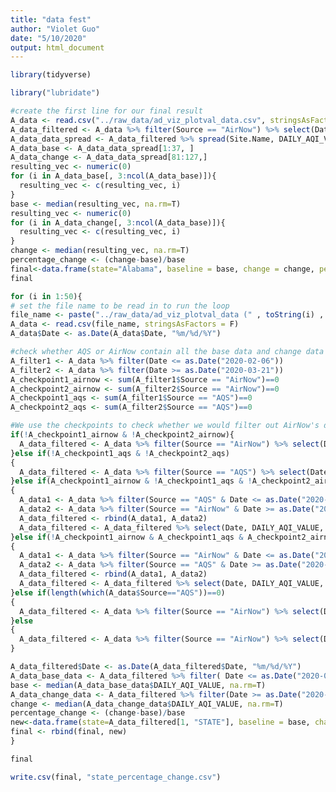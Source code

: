 ```yaml
---
title: "data fest"
author: "Violet Guo"
date: "5/10/2020"
output: html_document
---
```

```r
library(tidyverse)

```

```r
library("lubridate")
```


```r
#create the first line for our final result 
A_data <- read.csv("../raw_data/ad_viz_plotval_data.csv", stringsAsFactors = F)
A_data_filtered <- A_data %>% filter(Source == "AirNow") %>% select(Date, DAILY_AQI_VALUE, STATE, Site.Name)
A_data_data_spread <- A_data_filtered %>% spread(Site.Name, DAILY_AQI_VALUE)
A_data_base <- A_data_data_spread[1:37, ]
A_data_change <- A_data_data_spread[81:127,]
resulting_vec <- numeric(0)
for (i in A_data_base[, 3:ncol(A_data_base)]){
  resulting_vec <- c(resulting_vec, i)
}
base <- median(resulting_vec, na.rm=T)
resulting_vec <- numeric(0)
for (i in A_data_change[, 3:ncol(A_data_base)]){
  resulting_vec <- c(resulting_vec, i)
}
change <- median(resulting_vec, na.rm=T)
percentage_change <- (change-base)/base
final<-data.frame(state="Alabama", baseline = base, change = change, percent = percentage_change)
final
```

```r
for (i in 1:50){
# set the file name to be read in to run the loop
file_name <- paste("../raw_data/ad_viz_plotval_data (" , toString(i) , ").csv", sep="")
A_data <- read.csv(file_name, stringsAsFactors = F)
A_data$Date <- as.Date(A_data$Date, "%m/%d/%Y")

#check whether AQS or AirNow contain all the base data and change data that we need 
A_filter1 <- A_data %>% filter(Date <= as.Date("2020-02-06"))
A_filter2 <- A_data %>% filter(Date >= as.Date("2020-03-21"))
A_checkpoint1_airnow <- sum(A_filter1$Source == "AirNow")==0
A_checkpoint2_airnow <- sum(A_filter2$Source == "AirNow")==0
A_checkpoint1_aqs <- sum(A_filter1$Source == "AQS")==0
A_checkpoint2_aqs <- sum(A_filter2$Source == "AQS")==0

#We use the checkpoints to check whether we would filter out AirNow's data as sources or AQS
if(!A_checkpoint1_airnow & !A_checkpoint2_airnow){
  A_data_filtered <- A_data %>% filter(Source == "AirNow") %>% select(Date, DAILY_AQI_VALUE, STATE, Site.Name)
}else if(!A_checkpoint1_aqs & !A_checkpoint2_aqs)
{
  A_data_filtered <- A_data %>% filter(Source == "AQS") %>% select(Date, DAILY_AQI_VALUE, STATE, Site.Name)
}else if(A_checkpoint1_airnow & !A_checkpoint1_aqs & !A_checkpoint2_airnow & A_checkpoint2_aqs) #there is data as base for aqs and change for airnow
{
  A_data1 <- A_data %>% filter(Source == "AQS" & Date <= as.Date("2020-02-06")) 
  A_data2 <- A_data %>% filter(Source == "AirNow" & Date >= as.Date("2020-03-21"))
  A_data_filtered <- rbind(A_data1, A_data2)
  A_data_filtered <- A_data_filtered %>% select(Date, DAILY_AQI_VALUE, STATE, Site.Name)
}else if(!A_checkpoint1_airnow & A_checkpoint1_aqs & A_checkpoint2_airnow & !A_checkpoint2_aqs) # there is data as base for airnow and change for aqs
{
  A_data1 <- A_data %>% filter(Source == "AirNow" & Date <= as.Date("2020-02-06")) 
  A_data2 <- A_data %>% filter(Source == "AQS" & Date >= as.Date("2020-03-21"))
  A_data_filtered <- rbind(A_data1, A_data2)
  A_data_filtered <- A_data_filtered %>% select(Date, DAILY_AQI_VALUE, STATE, Site.Name)
}else if(length(which(A_data$Source=="AQS"))==0)
{
  A_data_filtered <- A_data %>% filter(Source == "AirNow") %>% select(Date, DAILY_AQI_VALUE, STATE, Site.Name)
}else
{
  A_data_filtered <- A_data %>% filter(Source == "AirNow") %>% select(Date, DAILY_AQI_VALUE, STATE, Site.Name)
}

A_data_filtered$Date <- as.Date(A_data_filtered$Date, "%m/%d/%Y")
A_data_base_data <- A_data_filtered %>% filter( Date <= as.Date("2020-02-06"))
base <- median(A_data_base_data$DAILY_AQI_VALUE, na.rm=T)
A_data_change_data <- A_data_filtered %>% filter(Date >= as.Date("2020-03-21"))
change <- median(A_data_change_data$DAILY_AQI_VALUE, na.rm=T)
percentage_change <- (change-base)/base
new<-data.frame(state=A_data_filtered[1, "STATE"], baseline = base, change = change, percent = percentage_change)
final <- rbind(final, new)
}
```

```r
final
```

```r
write.csv(final, "state_percentage_change.csv")
```


